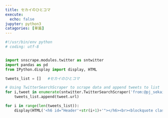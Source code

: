 ```yaml
---
title: セカイのひとコマ
execute:
  echo: false
jupyter: python3
catagories: [單篇]
---
```



```python


#!/usr/bin/env python
# coding: utf-8


import snscrape.modules.twitter as sntwitter
import pandas as pd
from IPython.display import display, HTML

tweets_list = []   #セカイのひとコマ

# Using TwitterSearchScraper to scrape data and append tweets to list
for i,tweet in enumerate(sntwitter.TwitterSearchScraper('from:@pj_sekai #セカイのひとコマ').get_items()):
    tweets_list.append(tweet.url)

for i in range(len(tweets_list)):
    display(HTML('<h6 id="Header'+str(i+1)+'"></h6><br><blockquote class="twitter-tweet" style="height:50px"><a href="'+tweets_list[i]+'"></a></blockquote> <script async src="https://platform.twitter.com/widgets.js" charset="utf-8"></script>'))

```
